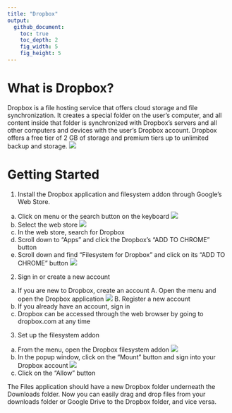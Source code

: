 ```yaml
---
title: "Dropbox"
output:
  github_document:
    toc: true
    toc_depth: 2
    fig_width: 5
    fig_height: 5
---
```


# What is Dropbox?
Dropbox is a file hosting service that offers cloud storage and file synchronization. It creates a special folder on the user's computer, and all content inside that folder is synchronized with Dropbox's servers and all other computers and devices with the user's Dropbox account. Dropbox offers a free tier of 2 GB of storage and premium tiers up to unlimited backup and storage. 
![](https://cloud.githubusercontent.com/assets/21327023/26598816/69c9c094-4544-11e7-93dd-b5ee66fb3331.png)

# Getting Started
1. Install the Dropbox application and filesystem addon through Google's Web Store. 
  a. Click on menu or the search button on the keyboard
  ![](https://cloud.githubusercontent.com/assets/21327023/26599345/54ced2f4-4546-11e7-9ade-4cb48ac92f20.png)
  b. Select the web store
  ![](https://cloud.githubusercontent.com/assets/21327023/26599442/a09bb4ae-4546-11e7-80b6-6fad392d53ca.png)
  c. In the web store, search for Dropbox
  d. Scroll down to "Apps" and click the Dropbox's "ADD TO CHROME" button
  e. Scroll down and find "Filesystem for Dropbox" and click on its "ADD TO CHROME" button
  ![](https://cloud.githubusercontent.com/assets/19320775/26598947/d06a89be-4544-11e7-87f4-1ce02f07be34.png)
2. Sign in or create a new account
  a. If you are new to Dropbox, create an account
    A. Open the menu and open the Dropbox application
    ![](https://cloud.githubusercontent.com/assets/21327023/26599591/1a035f22-4547-11e7-99dd-1667a881e303.png)
    B. Register a new account
  b. If you already have an account, sign in
  c. Dropbox can be accessed through the web browser by going to dropbox.com at any time
3. Set up the filesystem addon
  a. From the menu, open the Dropbox filesystem addon
  ![](https://cloud.githubusercontent.com/assets/21327023/26599592/1a06013c-4547-11e7-98df-1b5f33744202.png)
  b. In the popup window, click on the "Mount" button and sign into your Dropbox account
  ![](https://cloud.githubusercontent.com/assets/21327023/26599634/4942c5f2-4547-11e7-84cb-93aab27dbb79.png)
  c. Click on the "Allow" button

The Files application should have a new Dropbox folder underneath the Downloads folder. Now you can easily drag and drop files from your downloads folder or Google Drive to the Dropbox folder, and vice versa. 
![]()

